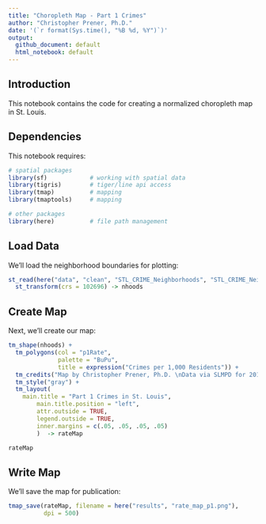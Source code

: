 ```yaml
---
title: "Choropleth Map - Part 1 Crimes"
author: "Christopher Prener, Ph.D."
date: '(`r format(Sys.time(), "%B %d, %Y")`)'
output: 
  github_document: default
  html_notebook: default 
---
```


## Introduction
This notebook contains the code for creating a normalized choropleth map in St. Louis.

## Dependencies
This notebook requires:

```r
# spatial packages
library(sf)            # working with spatial data
library(tigris)        # tiger/line api access        
library(tmap)          # mapping
library(tmaptools)     # mapping

# other packages
library(here)          # file path management
```

## Load Data
We'll load the neighborhood boundaries for plotting:

```r
st_read(here("data", "clean", "STL_CRIME_Neighborhoods", "STL_CRIME_Neighborhoods.shp")) %>%
  st_transform(crs = 102696) -> nhoods
```

## Create Map
Next, we'll create our map:

```r
tm_shape(nhoods) +
  tm_polygons(col = "p1Rate",
              palette = "BuPu",
              title = expression("Crimes per 1,000 Residents")) +
  tm_credits("Map by Christopher Prener, Ph.D. \nData via SLMPD for 2016-2017", position = c("left", "BOTTOM")) +
  tm_style("gray") +
  tm_layout(
    main.title = "Part 1 Crimes in St. Louis",
		main.title.position = "left",
		attr.outside = TRUE, 
		legend.outside = TRUE,
		inner.margins = c(.05, .05, .05, .05)
		)  -> rateMap

rateMap
```

## Write Map
We'll save the map for publication:

```r
tmap_save(rateMap, filename = here("results", "rate_map_p1.png"), 
          dpi = 500)
```
